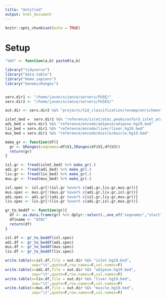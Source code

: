 ```yaml
---
title: "Untitled"
output: html_document
---
```


```r
knitr::opts_chunk$set(echo = TRUE)
```

# Setup 

```r


"%&%" <- function(a,b) paste0(a,b)

library("tidyverse")
library("data.table")
library("Homo.sapiens")
library("GenomicRanges")


serv.dir1 <- "/home/jason/science/servers/FUSE/"
serv.dir2 <- "/home/jason/science/servers/FUSE5/"

out.dir <- serv.dir2 %&% "projects/t2d_classification/revamp/enrichment_files/" 

islet_bed =  serv.dir1 %&% "reference/islet/atac_peaks/oxford_islet_atac_macs2_n17.bed"
adi_bed = serv.dir1 %&% "reference/encode/adipose/adipose.hg19.bed"
liv_bed = serv.dir1 %&% "reference/encode/liver/liver.hg19.bed"
mus_bed = serv.dir1 %&% "reference/encode/muscle/muscle.hg19.bed"

make_gr <- function(df){
  gr <- GRanges(seqnames=df$V1,IRanges(df$V2,df$V3))
  return(gr)
}

isl.gr <- fread(islet_bed) %>% make_gr(.)
adi.gr <- fread(adi_bed) %>% make_gr(.)
liv.gr <- fread(liv_bed) %>% make_gr(.)
mus.gr <- fread(mus_bed) %>% make_gr(.)

isl.spec <- isl.gr[!(isl.gr %over% c(adi.gr,liv.gr,mus.gr))]
mus.spec <- mus.gr[!(mus.gr %over% c(adi.gr,liv.gr,isl.gr))]
adi.spec <- adi.gr[!(adi.gr %over% c(isl.gr,liv.gr,mus.gr))]
liv.spec <- liv.gr[!(liv.gr %over% c(adi.gr,isl.gr,mus.gr))]

gr_to_beddf <- function(gr){
  df <- as.data.frame(gr) %>% dplyr::select(.,one_of("seqnames","start","end"))
  df$name <- "ATAC"
  return(df)
}

isl.df <- gr_to_beddf(isl.spec)
adi.df <- gr_to_beddf(adi.spec)
mus.df <- gr_to_beddf(mus.spec)
liv.df <- gr_to_beddf(liv.spec)

write.table(x=isl.df,file = out.dir %&% "islet.hg19.bed",
            sep="\t",quote=F,row.names=F,col.names=F)
write.table(x=adi.df,file = out.dir %&% "adipose.hg19.bed",
            sep="\t",quote=F,row.names=F,col.names=F)
write.table(x=liv.df,file = out.dir %&% "liver.hg19.bed",
            sep="\t",quote=F,row.names=F,col.names=F)
write.table(x=mus.df,file = out.dir %&% "muscle.hg19.bed",
            sep="\t",quote=F,row.names=F,col.names=F)

```

